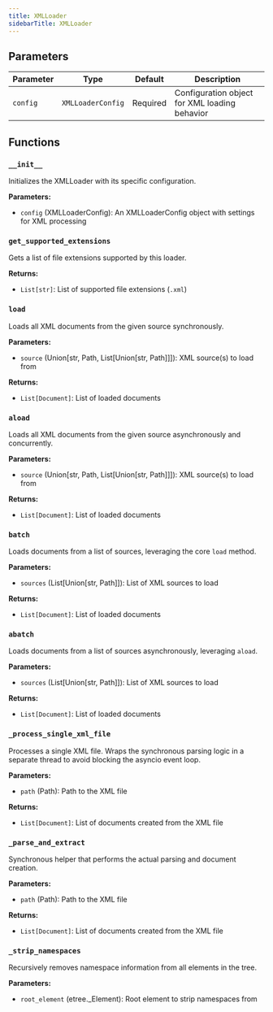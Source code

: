 ```yaml
---
title: XMLLoader
sidebarTitle: XMLLoader
---
```


## Parameters

| Parameter                          | Type                                                  | Default    | Description                                                                                                                                                                                                                      |
| ---------------------------------- | ----------------------------------------------------- | ---------- | -------------------------------------------------------------------------------------------------------------------------------------------------------------------------------------------------------------------------------- |
| `config`                           | `XMLLoaderConfig`                                     | Required   | Configuration object for XML loading behavior                                                                                                                                                                                    |

## Functions

### `__init__`

Initializes the XMLLoader with its specific configuration.

**Parameters:**

- `config` (XMLLoaderConfig): An XMLLoaderConfig object with settings for XML processing

### `get_supported_extensions`

Gets a list of file extensions supported by this loader.

**Returns:**

- `List[str]`: List of supported file extensions (`.xml`)

### `load`

Loads all XML documents from the given source synchronously.

**Parameters:**

- `source` (Union[str, Path, List[Union[str, Path]]]): XML source(s) to load from

**Returns:**

- `List[Document]`: List of loaded documents

### `aload`

Loads all XML documents from the given source asynchronously and concurrently.

**Parameters:**

- `source` (Union[str, Path, List[Union[str, Path]]]): XML source(s) to load from

**Returns:**

- `List[Document]`: List of loaded documents

### `batch`

Loads documents from a list of sources, leveraging the core `load` method.

**Parameters:**

- `sources` (List[Union[str, Path]]): List of XML sources to load

**Returns:**

- `List[Document]`: List of loaded documents

### `abatch`

Loads documents from a list of sources asynchronously, leveraging `aload`.

**Parameters:**

- `sources` (List[Union[str, Path]]): List of XML sources to load

**Returns:**

- `List[Document]`: List of loaded documents

### `_process_single_xml_file`

Processes a single XML file. Wraps the synchronous parsing logic in a separate thread to avoid blocking the asyncio event loop.

**Parameters:**

- `path` (Path): Path to the XML file

**Returns:**

- `List[Document]`: List of documents created from the XML file

### `_parse_and_extract`

Synchronous helper that performs the actual parsing and document creation.

**Parameters:**

- `path` (Path): Path to the XML file

**Returns:**

- `List[Document]`: List of documents created from the XML file

### `_strip_namespaces`

Recursively removes namespace information from all elements in the tree.

**Parameters:**

- `root_element` (etree._Element): Root element to strip namespaces from
